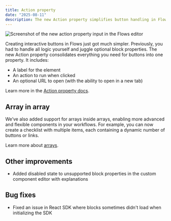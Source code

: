 ```yaml
---
title: Action property
date: "2025-08-11"
description: The new Action property simplifies button handling in Flows.
---
```


<Image
  src="/images/changelog/2025-08-11-action-property.png"
  alt="Screenshot of the new action property input in the Flows editor"
  width={1800}
  height={1199}
/>

Creating interactive buttons in Flows just got much simpler. Previously, you had to handle all logic yourself and juggle optional block properties. The new Action property consolidates everything you need for buttons into one property. It includes:

- A label for the element
- An action to run when clicked
- An optional URL to open (with the ability to open in a new tab)

Learn more in the [Action property docs](/docs/block-properties/action).

## Array in array

We’ve also added support for arrays inside arrays, enabling more advanced and flexible components in your workflows. For example, you can now create a checklist with multiple items, each containing a dynamic number of buttons or links.

Learn more about [arrays](/docs/block-properties/array).

## Other improvements

- Added disabled state to unsupported block properties in the custom component editor with explanations

## Bug fixes

- Fixed an issue in React SDK where blocks sometimes didn't load when initializing the SDK
